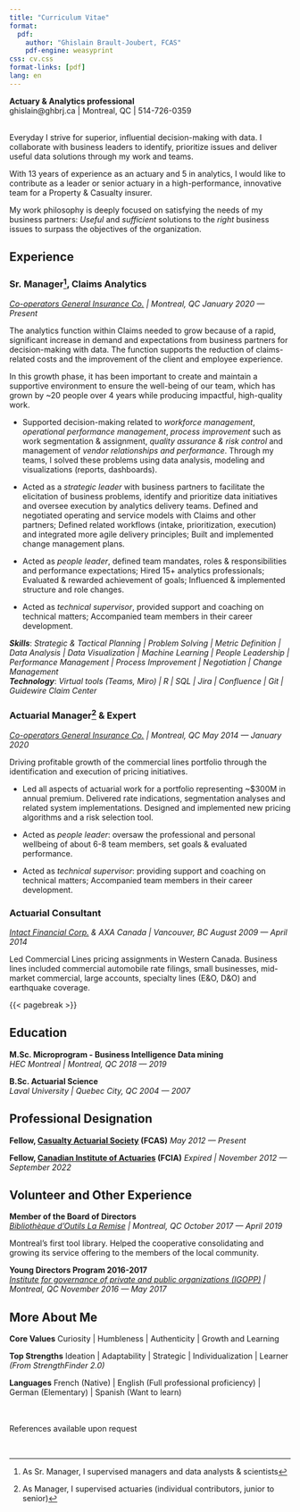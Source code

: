 ```yaml
---
title: "Curriculum Vitae"
format:
  pdf:
    author: "Ghislain Brault-Joubert, FCAS"
    pdf-engine: weasyprint
css: cv.css
format-links: [pdf]
lang: en
---
```


::: {.print-only .contact-block}
**Actuary & Analytics professional**<br>
ghislain@ghbrj.ca | Montreal, QC | 514-726-0359
:::

<br> 
Everyday I strive for superior, influential decision-making with data. I collaborate with business leaders to identify, prioritize issues and deliver useful data solutions through my work and teams.

With 13 years of experience as an actuary and 5 in analytics, I would like to contribute as a leader or senior actuary in a high-performance, innovative team for a Property & Casualty insurer.

My work philosophy is deeply focused on satisfying the needs of my business partners: *Useful* and *sufficient* solutions to the *right* business issues to surpass the objectives of the organization.

## Experience 

### Sr. Manager[^1], Claims Analytics
*[Co-operators General Insurance Co.](https://www.cooperators.ca/) | Montreal, QC* [*January 2020 --- Present*]{.dateformat}

The analytics function within Claims needed to grow because of a rapid, significant increase in demand and expectations from business partners for decision-making with data. The function supports the reduction of claims-related costs and the improvement of the client and employee experience.

In this growth phase, it has been important to create and maintain a supportive environment to ensure the well-being of our team, which has grown by ~20 people over 4 years while producing impactful, high-quality work.

- Supported decision-making related to *workforce management*, *operational performance management*, *process improvement* such as work segmentation & assignment, *quality assurance & risk control* and management of *vendor relationships and performance*. Through my teams, I solved these problems using data analysis, modeling and visualizations (reports, dashboards). 

- Acted as a *strategic leader* with business partners to facilitate the elicitation of business problems, identify and prioritize data initiatives and oversee execution by analytics delivery teams. Defined and negotiated operating and service models with Claims and other partners; Defined related workflows (intake, prioritization, execution) and integrated more agile delivery principles; Built and implemented change management plans. 

- Acted as *people leader*, defined team mandates, roles & responsibilities and performance expectations; Hired 15+ analytics professionals; Evaluated & rewarded achievement of goals; Influenced & implemented structure and role changes.

- Acted as *technical supervisor*, provided support and coaching on technical matters; Accompanied team members in their career development.

***Skills***: *Strategic & Tactical Planning | Problem Solving | Metric Definition | Data Analysis | Data Visualization | Machine Learning | People Leadership | Performance Management | Process Improvement | Negotiation | Change Management*
<br>
***Technology***: *Virtual tools (Teams, Miro) | R | SQL | Jira | Confluence | Git | Guidewire Claim Center*

### Actuarial Manager[^2] & Expert
*[Co-operators General Insurance Co.](https://www.cooperators.ca/) | Montreal, QC* [*May 2014 --- January 2020*]{.dateformat}

Driving profitable growth of the commercial lines portfolio through the identification and execution of pricing initiatives.

- Led all aspects of actuarial work for a portfolio representing ~$300M in annual premium. Delivered rate indications, segmentation analyses and related system implementations. Designed and implemented new pricing algorithms and a risk selection tool.

- Acted as *people leader*: oversaw the professional and personal wellbeing of about 6-8 team members, set goals & evaluated performance. 

- Acted as *technical supervisor*: providing support and coaching on technical matters; Accompanied team members in their career development.

### Actuarial Consultant 
*[Intact Financial Corp.](https://www.intactfc.com/) & AXA Canada | Vancouver, BC* [*August 2009 --- April 2014*]{.dateformat}

Led Commercial Lines pricing assignments in Western Canada. Business lines included commercial automobile rate filings, small businesses, mid-market commercial, large accounts, specialty lines (E&O, D&O) and earthquake coverage.

{{< pagebreak >}}

## Education 

**M.Sc. Microprogram - Business Intelligence Data mining** <br> *HEC Montreal | Montreal, QC* [*2018 --- 2019*]{.dateformat}

**B.Sc. Actuarial Science** <br> *Laval University | Quebec City, QC* [*2004 --- 2007*]{.dateformat}

## Professional Designation

**Fellow, [Casualty Actuarial Society](https://www.casact.org/) (FCAS)** [*May 2012 --- Present*]{.dateformat}

**Fellow, [Canadian Institute of Actuaries](https://www.cia-ica.ca/) (FCIA)** [*Expired | November 2012 --- September 2022*]{.dateformat}

## Volunteer and Other Experience

**Member of the Board of Directors** <br> *[Bibliothèque d'Outils La Remise](https://laremise.ca/) | Montreal, QC* [*October 2017 --- April 2019*]{.dateformat}

Montreal's first tool library. Helped the cooperative consolidating and growing its service offering to the members of the local community.

**Young Directors Program 2016-2017** <br> *[Institute for governance of private and public organizations (IGOPP)](https://igopp.org/en/) | Montreal, QC* [*November 2016 --- May 2017*]{.dateformat}

## More About Me

**Core Values** Curiosity | Humbleness | Authenticity | Growth and Learning

**Top Strengths** Ideation | Adaptability | Strategic | Individualization | Learner *(From StrengthFinder 2.0)*

**Languages** French (Native) | English (Full professional proficiency) | German (Elementary) | Spanish (Want to learn)

::: {.print-only}
<br><br>
References available upon request
:::

<br>

[^1]: As Sr. Manager, I supervised managers and data analysts & scientists
[^2]: As Manager, I supervised actuaries (individual contributors, junior to senior)
